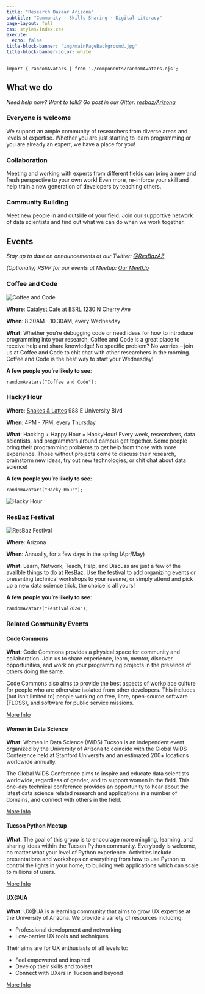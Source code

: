 ```yaml
---
title: "Research Bazaar Arizona"
subtitle: "Community · Skills Sharing · Digital Literacy"
page-layout: full
css: styles/index.css
execute:
  echo: false
title-block-banner: 'img/mainPageBackground.jpg'
title-block-banner-color: white
---
```


```ojs
import { randomAvatars } from './components/randomAvatars.ojs';
```


## What we do

_Need help now? Want to talk? Go post in our Gitter: [resbaz/Arizona](https://gitter.im/resbaz/Arizona)_

### Everyone is welcome

We support an ample community of researchers from diverse areas and levels of expertise. Whether you are just starting to learn programming or you are already an expert, we have a place for you!

### Collaboration

Meeting and working with experts from different fields can bring a new and fresh perspective to your own work! Even more, re-inforce your skill and help train a new generation of developers by teaching others.

### Community Building

Meet new people in and outside of your field. Join our supportive network of data scientists and find out what we can do when we work together.

## Events

_Stay up to date on announcements at our Twitter: [@ResBazAZ](https://twitter.com/ResBazAZ)_

_(Optionally) RSVP for our events at Meetup: [Our MeetUp](https://www.meetup.com/ResBazAZ/)_

### Coffee and Code

::::: {.split-section}

![Coffee and Code](img/coffeeAndCode.png){.side-image .lightbox} \

::: {.split-chunk}
**Where**: [Catalyst Cafe at BSRL](https://union.arizona.edu/dining/dining-by-district/north/#Catalyst%20Caf%C3%A9) 1230 N Cherry Ave

**When**: 8.30AM - 10.30AM, every Wednesday

**What**: Whether you're debugging code or need ideas for how to introduce programming into your research, Coffee and Code is a great place to receive help and share knowledge! No specific problem? No worries -- join us at Coffee and Code to chit chat with other researchers in the morning. Coffee and Code is the best way to start your Wednesday!

**A few people you're likely to see**:

```ojs
randomAvatars("Coffee and Code");
```

:::

:::::

### Hacky Hour

::::: {.split-section}

::: {.split-chunk}

**Where**: [Snakes & Lattes](https://www.snakesandlattes.com/tucson) 988 E University Blvd

**When**: 4PM - 7PM, every Thursday

**What**: Hacking + Happy Hour = HackyHour! Every week, researchers, data scientists, and programmers around campus get together. Some people bring their programming problems to get help from those with more experience. Those without projects come to discuss their research, brainstorm new ideas, try out new technologies, or chit chat about data science!

**A few people you're likely to see**:

```ojs
randomAvatars("Hacky Hour");
```

:::

![Hacky Hour](img/hackyHour.png){.side-image .lightbox} \

:::::

### ResBaz Festival 

::::: {.split-section}

![ResBaz Festival](img/resbazAZ2024_squareFlyer.png){.side-image .lightbox} \

::: {.split-chunk}

**Where**: Arizona

**When**: Annually, for a few days in the spring (Apr/May)

**What**: Learn, Network, Teach, Help, and Discuss are just a few of the availble things to do at ResBaz. Use the festival to add organizing events or presenting technical workshops to your resume, or simply attend and pick up a new data science trick, the choice is all yours!

**A few people you're likely to see**:

```ojs
randomAvatars("Festival2024");
```

:::

:::::

### Related Community Events

#### Code Commons

**What**: Code Commons provides a physical space for community and collaboration. Join us to share experience, learn, mentor, discover opportunities, and work on your programming projects in the presence of others doing the same.

Code Commons also aims to provide the best aspects of workplace culture for people who are otherwise isolated from other developers. This includes (but isn’t limited to) people working on free, libre, open-source software (FLOSS), and software for public service missions.

[More Info](https://codecommons.net/)

#### Women in Data Science

**What**: Women in Data Science (WiDS) Tucson is an independent event organized by the University of Arizona to coincide with the Global WiDS Conference held at Stanford University and an estimated 200+ locations worldwide annually.

The Global WiDS Conference aims to inspire and educate data scientists worldwide, regardless of gender, and to support women in the field. This one-day technical conference provides an opportunity to hear about the latest data science related research and applications in a number of domains, and connect with others in the field.

[More Info](https://widstucson.org/)

#### Tucson Python Meetup

**What**: The goal of this group is to encourage more mingling, learning, and sharing ideas within the Tucson Python community. Everybody is welcome, no matter what your level of Python experience. Activities include presentations and workshops on everything from how to use Python to control the lights in your home, to building web applications which can scale to millions of users.

[More Info](https://www.meetup.com/Tucson-Python-Meetup/)

#### UX@UA

**What**: UX@UA is a learning community that aims to grow UX expertise at the University of Arizona. We provide a variety of resources including:

- Professional development and networking
- Low-barrier UX tools and techniques

Their aims are for UX enthusiasts of all levels to:

- Feel empowered and inspired 
- Develop their skills and toolset
- Connect with UXers in Tucson and beyond

[More Info](https://uxua.arizona.edu/)
